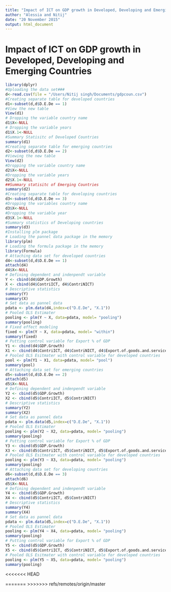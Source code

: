 ```yaml
---
title: "Impact of ICT on GDP growth in Developed, Developing and Emerging countries"
author: "Alessia and Nitij"
date: "20 November 2015"
output: html_document
---
```

# Impact of ICT on GDP growth in Developed, Developing and Emerging Countries

```r
library(dplyr)
#Uploading the data set###
d<-read.csv(file = "/Users/Nitij singh/Documents/gdpcoun.csv")
#Creating separate table for developed countries
d1<-subset(d,d$D.E.De == 1)
#View the new table
View(d1)
# Dropping the variable country name
d1$X<-NULL
# Dropping the variable years
d1$X.1<-NULL
#Summary Statisitc of Developed Countries
summary(d1)
#Creating separate table for emerging countries
d2<-subset(d,d$D.E.De == 2)
#Viewing the new table
View(d2)
#Dropping the variable country name
d2$X<-NULL
#Dropping the variable years
d2$X.1<-NULL
##Summary statisitc of Emerging Countries
summary(d2)
#Creating separate table for developing countries
d3<-subset(d,d$D.E.De == 3)
#Dropping the variables country name
d3$X<-NULL
#Dropping the variable year
d3$X.1<-NULL
#Summary statistics of Developing countries 
summary(d3)
#Installing plm package 
# Loading the pannel data package in the memory
library(plm)
# Loading the formula package in the memory 
library(Formula)
# Attaching data set for developed countries
d4<-subset(d,d$D.E.De == 1)
attach(d4)
d4$X<-NULL
# Defining dependent and indenpendt variable
Y <- cbind(d4$GDP.Growth)
X <- cbind(d4$ContriICT, d4$ContriNICT)
# Descriptive statistics
summary(Y)
summary(X)
# Set data as pannel data
pdata <- plm.data(d4,index=c("D.E.De", "X.1"))
# Pooled OLS Estimater 
pooling <- plm(Y ~ X, data=pdata, model= "pooling")
summary(pooling)
# Fixed effect modeling 
fixed <- plm(Y ~ X, data=pdata, model= "within")
summary(fixed)
# Putting control variable for Export % of GDP
Y1 <- cbind(d4$GDP.Growth)
X1 <- cbind(d4$ContriICT, d4$ContriNICT, d4$Export.of.goods.and.services....of.GDP.)
# Pooled OLS Esitmater with control variable for developed countries 
pool <- plm(Y1 ~ X1, data=pdata, model= "pool")
summary(pool)
# Attaching data set for emerging countries
d5<-subset(d,d$D.E.De == 2)
attach(d5)
d5$X<-NULL
# Defining dependent and indenpendt variable
Y2 <- cbind(d5$GDP.Growth)
X2 <- cbind(d5$ContriICT, d5$ContriNICT)
# Descriptive statistics
summary(Y2)
summary(X2)
# Set data as pannel data
pdata <- plm.data(d5,index=c("D.E.De", "X.1"))
# Pooled OLS Estimater 
pooling <- plm(Y2 ~ X2, data=pdata, model= "pooling")
summary(pooling)
# Putting control variable for Export % of GDP
Y3 <- cbind(d5$GDP.Growth)
X3 <- cbind(d5$ContriICT, d5$ContriNICT, d5$Export.of.goods.and.services....of.GDP.)
# Pooled OLS Esitmater with control variable for developed countries 
pooling <- plm(Y3 ~ X3, data=pdata, model= "pooling")
summary(pooling)
# Attaching data set for developing countries
d6<-subset(d,d$D.E.De == 3)
attach(d6)
d5$X<-NULL
# Defining dependent and indenpendt variable
Y4 <- cbind(d5$GDP.Growth)
X4 <- cbind(d5$ContriICT, d5$ContriNICT)
# Descriptive statistics
summary(Y4)
summary(X4)
# Set data as pannel data
pdata <- plm.data(d5,index=c("D.E.De", "X.1"))
# Pooled OLS Estimater 
pooling <- plm(Y4 ~ X4, data=pdata, model= "pooling")
summary(pooling)
# Putting control variable for Export % of GDP
Y5 <- cbind(d5$GDP.Growth)
X5 <- cbind(d5$ContriICT, d5$ContriNICT, d5$Export.of.goods.and.services....of.GDP.)
# Pooled OLS Esitmater with control variable for developed countries 
pooling <- plm(Y5 ~ X5, data=pdata, model= "pooling")
summary(pooling)
```
<<<<<<< HEAD


=======
>>>>>>> refs/remotes/origin/master
